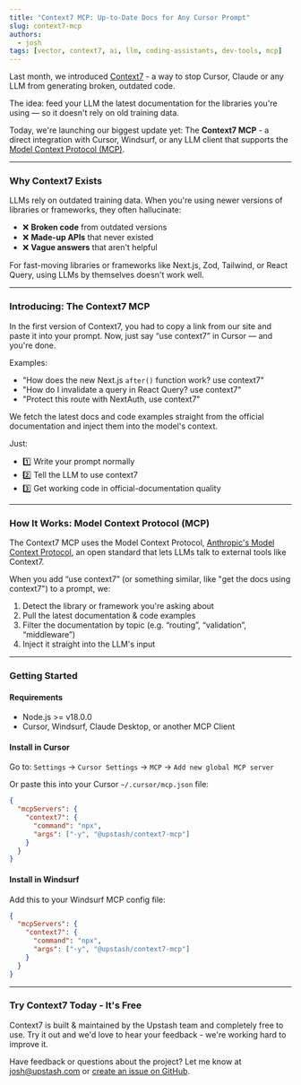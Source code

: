 ```yaml
---
title: "Context7 MCP: Up-to-Date Docs for Any Cursor Prompt"
slug: context7-mcp
authors:
  - josh
tags: [vector, context7, ai, llm, coding-assistants, dev-tools, mcp]
---
```


Last month, we introduced [Context7](/blog/context7-llmtxt-cursor) - a way to stop Cursor, Claude or any LLM from generating broken, outdated code.

The idea: feed your LLM the latest documentation for the libraries you're using — so it doesn't rely on old training data.

Today, we're launching our biggest update yet: The **Context7 MCP** - a direct integration with Cursor, Windsurf, or any LLM client that supports the [Model Context Protocol (MCP)](https://www.anthropic.com/news/model-context-protocol).

---

### Why Context7 Exists

LLMs rely on outdated training data. When you're using newer versions of libraries or frameworks, they often hallucinate:

- ❌ **Broken code** from outdated versions
- ❌ **Made-up APIs** that never existed
- ❌ **Vague answers** that aren't helpful

For fast-moving libraries or frameworks like Next.js, Zod, Tailwind, or React Query, using LLMs by themselves doesn't work well.

---

### Introducing: The Context7 MCP

In the first version of Context7, you had to copy a link from our site and paste it into your prompt. Now, just say “use context7” in Cursor — and you're done.

Examples:
- "How does the new Next.js `after()` function work? use context7"
- "How do I invalidate a query in React Query? use context7"
- "Protect this route with NextAuth, use context7"

We fetch the latest docs and code examples straight from the official documentation and inject them into the model's context.

Just:

- 1️⃣ Write your prompt normally
- 2️⃣ Tell the LLM to use context7
- 3️⃣ Get working code in official-documentation quality

---

### How It Works: Model Context Protocol (MCP)

The Context7 MCP uses the Model Context Protocol, [Anthropic's Model Context Protocol](https://www.anthropic.com/news/model-context-protocol), an open standard that lets LLMs talk to external tools like Context7. 

When you add “use context7” (or something similar, like "get the docs using context7") to a prompt, we:

1. Detect the library or framework you're asking about
2. Pull the latest documentation & code examples
3. Filter the documentation by topic (e.g. “routing”, “validation”, “middleware”)
4. Inject it straight into the LLM's input

---

### Getting Started

#### Requirements

- Node.js >= v18.0.0
- Cursor, Windsurf, Claude Desktop, or another MCP Client

#### Install in Cursor

Go to: `Settings` -> `Cursor Settings` -> `MCP` -> `Add new global MCP server`

Or paste this into your Cursor `~/.cursor/mcp.json` file:

```json
{
  "mcpServers": {
    "context7": {
      "command": "npx",
      "args": ["-y", "@upstash/context7-mcp"]
    }
  }
}
```

#### Install in Windsurf

Add this to your Windsurf MCP config file:

```json
{
  "mcpServers": {
    "context7": {
      "command": "npx",
      "args": ["-y", "@upstash/context7-mcp"]
    }
  }
}
```

---

### Try Context7 Today - It's Free

Context7 is built & maintained by the Upstash team and completely free to use. Try it out and we'd love to hear your feedback - we're working hard to improve it.

Have feedback or questions about the project? Let me know at josh@upstash.com or [create an issue on GitHub](https://github.com/upstash/context7/issues/new).
